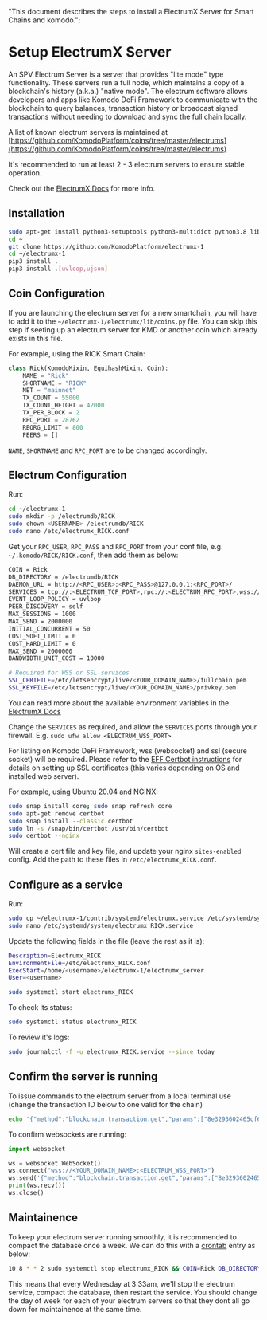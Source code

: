   "This document describes the steps to install a ElectrumX Server for Smart Chains and komodo.";

# Setup ElectrumX Server

An SPV Electrum Server is a server that provides "lite mode" type functionality. These servers run a full node, which maintains a copy of a blockchain's history (a.k.a.) "native mode". The electrum software allows developers and apps like Komodo DeFi Framework to communicate with the blockchain to query balances, transaction history or broadcast signed transactions without needing to download and sync the full chain locally.

A list of known electrum servers is maintained at [https://github.com/KomodoPlatform/coins/tree/master/electrums](https://github.com/KomodoPlatform/coins/tree/master/electrums)

It's recommended to run at least 2 - 3 electrum servers to ensure stable operation.

Check out the [ElectrumX Docs](https://electrumx.readthedocs.io/en/latest/) for more info.

## Installation

```bash
sudo apt-get install python3-setuptools python3-multidict python3.8 libleveldb-dev
cd ~
git clone https://github.com/KomodoPlatform/electrumx-1
cd ~/electrumx-1
pip3 install .
pip3 install .[uvloop,ujson]
```

## Coin Configuration

If you are launching the electrum server for a new smartchain, you will have to add it to the `~/electrumx-1/electrumx/lib/coins.py` file. You can skip this step if seeting up an electrum server for KMD or another coin which already exists in this file.

For example, using the RICK Smart Chain:

```python
class Rick(KomodoMixin, EquihashMixin, Coin):
    NAME = "Rick"
    SHORTNAME = "RICK"
    NET = "mainnet"
    TX_COUNT = 55000
    TX_COUNT_HEIGHT = 42000
    TX_PER_BLOCK = 2
    RPC_PORT = 28762
    REORG_LIMIT = 800
    PEERS = []

```

`NAME`, `SHORTNAME` and `RPC_PORT` are to be changed accordingly.

## Electrum Configuration

Run:

```bash
cd ~/electrumx-1
sudo mkdir -p /electrumdb/RICK
sudo chown <USERNAME> /electrumdb/RICK
sudo nano /etc/electrumx_RICK.conf
```

Get your `RPC_USER`, `RPC_PASS` and `RPC_PORT` from your conf file, e.g. `~/.komodo/RICK/RICK.conf`, then add them as below:

```bash
COIN = Rick
DB_DIRECTORY = /electrumdb/RICK
DAEMON_URL = http://<RPC_USER>:<RPC_PASS>@127.0.0.1:<RPC_PORT>/
SERVICES = tcp://:<ELECTRUM_TCP_PORT>,rpc://:<ELECTRUM_RPC_PORT>,wss://:<ELECTRUM_WSS_PORT>,ssl://:<ELECTRUM_SSL_PORT>
EVENT_LOOP_POLICY = uvloop
PEER_DISCOVERY = self
MAX_SESSIONS = 1000
MAX_SEND = 2000000
INITIAL_CONCURRENT = 50
COST_SOFT_LIMIT = 0
COST_HARD_LIMIT = 0
MAX_SEND = 2000000
BANDWIDTH_UNIT_COST = 10000

# Required for WSS or SSL services
SSL_CERTFILE=/etc/letsencrypt/live/<YOUR_DOMAIN_NAME>/fullchain.pem
SSL_KEYFILE=/etc/letsencrypt/live/<YOUR_DOMAIN_NAME>/privkey.pem
```

You can read more about the available environment variables in the [ElectrumX Docs](https://electrumx.readthedocs.io/en/latest/environment.html)

Change the `SERVICES` as required, and allow the `SERVICES` ports through your firewall. E.g. `sudo ufw allow <ELECTRUM_WSS_PORT>`

For listing on Komodo DeFi Framework, wss (websocket) and ssl (secure socket) will be required. Please refer to the [EFF Certbot instructions](https://certbot.eff.org/instructions?ws=nginx\&os=ubuntufocal) for details on setting up SSL certificates (this varies depending on OS and installed web server).

For example, using Ubuntu 20.04 and NGINX:

```bash
sudo snap install core; sudo snap refresh core
sudo apt-get remove certbot
sudo snap install --classic certbot
sudo ln -s /snap/bin/certbot /usr/bin/certbot
sudo certbot --nginx
```

Will create a cert file and key file, and update your nginx `sites-enabled` config.
Add the path to these files in `/etc/electrumx_RICK.conf`.

## Configure as a service

Run:

```bash
sudo cp ~/electrumx-1/contrib/systemd/electrumx.service /etc/systemd/system/electrumx_RICK.service
sudo nano /etc/systemd/system/electrumx_RICK.service
```

Update the following fields in the file (leave the rest as it is):

```bash
Description=Electrumx_RICK
EnvironmentFile=/etc/electrumx_RICK.conf
ExecStart=/home/<username>/electrumx-1/electrumx_server
User=<username>
```

```bash
sudo systemctl start electrumx_RICK
```

To check its status:

```bash
sudo systemctl status electrumx_RICK
```

To review it's logs:

```bash
sudo journalctl -f -u electrumx_RICK.service --since today
```

## Confirm the server is running

To issue commands to the electrum server from a local terminal use (change the transaction ID below to one valid for the chain)

```bash
echo '{"method":"blockchain.transaction.get","params":["8e3293602465cf6d234fda4a2bb13affb4b5a3fb5bd46eb11a14ed72ac1836e0", true],"id":"test"}' | nc <ELECTRUM_SERVER_IP> <ELECTRUM_TCP_PORT> -i 1 | jq .
```

To confirm websockets are running:

```python
import websocket

ws = websocket.WebSocket()
ws.connect("wss://<YOUR_DOMAIN_NAME>:<ELECTRUM_WSS_PORT>")
ws.send('{"method":"blockchain.transaction.get","params":["8e3293602465cf6d234fda4a2bb13affb4b5a3fb5bd46eb11a14ed72ac1836e0", true],"id":"test"}')
print(ws.recv())
ws.close()
```

## Maintainence

To keep your electrum server running smoothly, it is recommended to compact the database once a week. We can do this with a [crontab](https://crontab.guru/) entry as below:

```bash
10 8 * * 2 sudo systemctl stop electrumx_RICK && COIN=Rick DB_DIRECTORY=/electrumdb/RICK /home/<USERNAME>/electrumx-1/electrumx_compact_history && sudo systemctl start electrumx_RICK
```

This means that every Wednesday at 3:33am, we'll stop the electrum service, compact the database, then restart the service. You should change the day of week for each of your electrum servers so that they dont all go down for maintainence at the same time.
